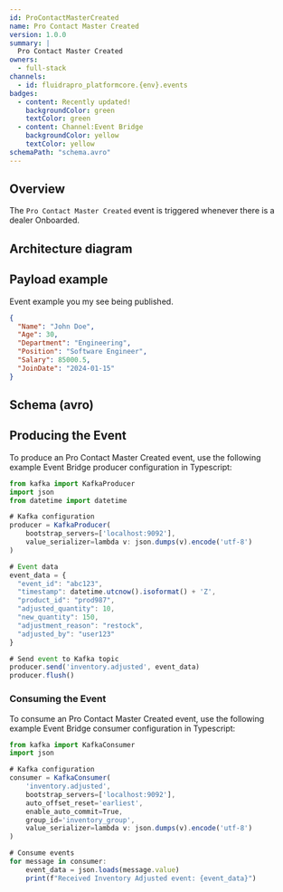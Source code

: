 ```yaml
---
id: ProContactMasterCreated
name: Pro Contact Master Created
version: 1.0.0
summary: |
  Pro Contact Master Created
owners:
  - full-stack
channels:
  - id: fluidrapro_platformcore.{env}.events
badges:
  - content: Recently updated!
    backgroundColor: green
    textColor: green
  - content: Channel:Event Bridge
    backgroundColor: yellow
    textColor: yellow
schemaPath: "schema.avro"
---
```



## Overview

The `Pro Contact Master Created` event is triggered whenever there is a dealer Onboarded.

<Tiles>
  <Tile
    icon="UserGroupIcon"
    href="/docs/teams/full-stack"
    title="Contact the team"
    description="Any questions? Feel free to contact the owners"
  />
  <Tile
    icon="DocumentIcon"
    href={`/generated/events/ProContactMasterCreated/${frontmatter.id}/schema.avro`}
    title="View the schema"
    description="View the schema directly in your browser"
  />
</Tiles>

## Architecture diagram

<NodeGraph />

<SchemaViewer file="schema.json" title="JSON Schema" maxHeight="500" />

## Payload example

Event example you my see being published.

```json title="Payload example"
{
  "Name": "John Doe",
  "Age": 30,
  "Department": "Engineering",
  "Position": "Software Engineer",
  "Salary": 85000.5,
  "JoinDate": "2024-01-15"
}
```

## Schema (avro)

<Schema file="schema.avro" title="Pro Busines Master Created Schema (avro)" />

## Producing the Event

To produce an Pro Contact Master Created event, use the following example Event Bridge producer configuration in Typescript:

```typescript title="Produce event in Typescript" frame="terminal"
from kafka import KafkaProducer
import json
from datetime import datetime

# Kafka configuration
producer = KafkaProducer(
    bootstrap_servers=['localhost:9092'],
    value_serializer=lambda v: json.dumps(v).encode('utf-8')
)

# Event data
event_data = {
  "event_id": "abc123",
  "timestamp": datetime.utcnow().isoformat() + 'Z',
  "product_id": "prod987",
  "adjusted_quantity": 10,
  "new_quantity": 150,
  "adjustment_reason": "restock",
  "adjusted_by": "user123"
}

# Send event to Kafka topic
producer.send('inventory.adjusted', event_data)
producer.flush()
```

### Consuming the Event

To consume an Pro Contact Master Created event, use the following example Event Bridge consumer configuration in Typescript:

```typescript title="Consuming the event with Typescript" frame="terminal"
from kafka import KafkaConsumer
import json

# Kafka configuration
consumer = KafkaConsumer(
    'inventory.adjusted',
    bootstrap_servers=['localhost:9092'],
    auto_offset_reset='earliest',
    enable_auto_commit=True,
    group_id='inventory_group',
    value_serializer=lambda v: json.dumps(v).encode('utf-8')
)

# Consume events
for message in consumer:
    event_data = json.loads(message.value)
    print(f"Received Inventory Adjusted event: {event_data}")
```

<Footer />
